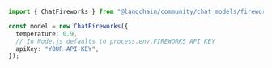 ```typescript
import { ChatFireworks } from "@langchain/community/chat_models/fireworks";

const model = new ChatFireworks({
  temperature: 0.9,
  // In Node.js defaults to process.env.FIREWORKS_API_KEY
  apiKey: "YOUR-API-KEY",
});
```
